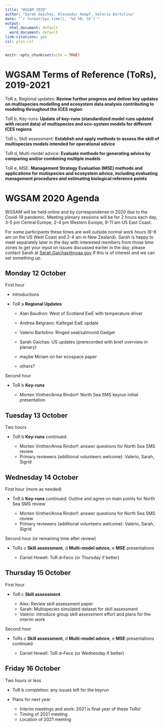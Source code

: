 ```yaml
---
title: "WGSAM 2020"
author: "Sarah Gaichas, Alexander Kempf, Valerio Bartolino"
date: "`r format(Sys.time(), '%d %B, %Y')`"
output:
  html_document: default
  word_document: default
link-citations: yes
csl: plos.csl
---
```


```r
knitr::opts_chunk$set(echo = TRUE)
```

# WGSAM Terms of Reference (ToRs), 2019-2021

ToR a, Regional updates: **Review further progress and deliver key updates on multispecies modelling and ecosystem data analysis contributing to modeling throughout the ICES region**

ToR b, Key-runs:  **Update of key-runs (standardized model runs updated with recent data) of multispecies and eco-system models for different ICES regions**

ToR c, Skill assessment: **Establish and apply methods to assess the skill of multispecies models intended for operational advice**

ToR d, Multi-model advice: **Evaluate methods for generating advice by comparing and/or combining multiple models**

ToR e, MSE: **Management Strategy Evaluation (MSE) methods and applications for mutispecies and ecosystem advice, including evaluating management procedures and estimating biological reference points**

# WGSAM 2020 Agenda

WGSAM will be held online and by correspondense in 2020 due to the Covid-19 pandemic. Meeting plenary sessions will be for 2 hours each day, 3-5 pm Central Europe, 2-4 pm Western Europe, 9-11 am US East Coast. 

For some participants these times are well outside normal work hours (6-8 am on the US West Coast and 2-4 am in New Zealand). Sarah is happy to meet separately later in the day with interested members from those time zones to get your input on issues discussed earlier in the day; please contact Sarah at <Sarah.Gaichas@noaa.gov> if this is of interest and we can set something up.

## Monday 12 October

First hour

* Introductions

* ToR a **Regional Updates**

    - Alan Baudron: West of Scotland EwE with temperature driver 
    - Andrea Belgrano: Kattegat EwE update 
    - Valerio Bartolino: Ringed seal/salmonid Gadget
    - Sarah Gaichas: US updates (prerecorded with brief overview in plenary) 

    - maybe Miriam on her ecospace paper
    - others? 

Second hour

* ToR b **Key-runs** 

    - Morten Vinther/Anna Rindorf: North Sea SMS keyrun initial presentation  

## Tuesday 13 October

Two hours

* ToR b **Key-runs** continued: 

    - Morten Vinther/Anna Rindorf: answer questions for North Sea SMS review
    - Primary reviewers (additional volunteers welcome): Valerio, Sarah, Sigrid

## Wednesday 14 October

First hour (more as needed)

* ToR b **Key-runs** continued: Outline and agree on main points for North Sea SMS review

    - Morten Vinther/Anna Rindorf: answer questions for North Sea SMS review
    - Primary reviewers (additional volunteers welcome): Valerio, Sarah, Sigrid

Second hour (or remaining time after review)

* ToRs c **Skill assessment**, d **Multi-model advice**, e **MSE** presentations 

    - Daniel Howell: ToR d--Feco (or Thursday if better)


## Thursday 15 October

First hour

* ToR c **Skill assessment** 

    - Alex: Review skill assessment paper
    - Sarah: Multispecies simulated dataset for skill assessment
    - Valerio: introduce group skill assessment effort and plans for the interim work 

Second hour

* ToRs c **Skill assessment**, d **Multi-model advice**, e **MSE** presentations continued

    - Daniel Howell: ToR d--Feco (or Wednesday if better)


## Friday 16 October

Two hours or less

* ToR b completion: any issues left for the keyrun

* Plans for next year
    - Interim meetings and work: 2021 is final year of these ToRs!
    - Timing of 2021 meeting
    - Location of 2021 meeting 



